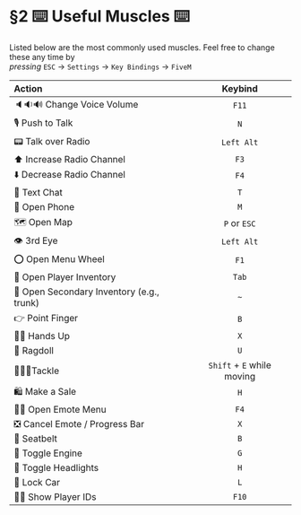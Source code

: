 # §2 ⌨️ Useful Muscles ⌨️

Listed below are the most commonly used muscles. Feel free to change these any time by  
*pressing* `ESC` → `Settings` → `Key Bindings` → `FiveM`

| **Action**                                 | **Keybind**                 |
| :----------------------------------------- | :--------------------------:|
| 🔈🔉🔊 Change Voice Volume               | `F11`                       |
| 🎙️ Push to Talk                           | `N`                         |
| 📟 Talk over Radio                        | `Left Alt`                  |
| ⬆️ Increase Radio Channel                 | `F3`                        |
| ⬇️ Decrease Radio Channel                 | `F4`                        |   
| 💭 Text Chat                              | `T`                         |
| 📱 Open Phone                             | `M`                         |
| 🗺️ Open Map                               | `P` or `ESC`                |
| 👁️ 3rd Eye                                | `Left Alt`                  |
| ⭕ Open Menu Wheel                        | `F1`                        |
| 🎒 Open Player Inventory                  | `Tab`                       |
| 🚗 Open Secondary Inventory (e.g., trunk) | `~`                         |
| 👉 Point Finger                           | `B`                         |
| 🫷🫸 Hands Up                             | `X`                         |
| 🙇 Ragdoll                                | `U`                         |
| 🚶‍➡️🙇Tackle                                | `Shift` + `E` while moving  |
| 🛍️ Make a Sale                            | `H`                         |
| 🕺💃 Open Emote Menu                      | `F4`                        |
| ❎ Cancel Emote / Progress Bar            | `X`                         |
| 🚗 Seatbelt                               | `B`                         |
| 🚗 Toggle Engine                          | `G`                         |
| 🚗 Toggle Headlights                      | `H`                         |
| 🚗 Lock Car                               | `L`                         |
| 🧑‍💻 Show Player IDs                        | `F10`                       |
